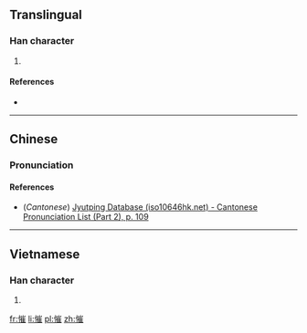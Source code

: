==Translingual==

===Han character===
{{Han char|rn=61|rad=心|as=11|sn=14|four=92014|canj=心山人土 (PUOG), X心山人土 (XPUOG)|ids=⿰忄崔}}

# {{defn|Han|sort=心11}}

====References====
* {{Han ref|kx=0399.010|dkj=11098|dj=0738.070|hdz=42346.050|uh=615B|ud=24923|bh=E1D0|bd=57808}}

----

==Chinese==
{{zh-forms}}

===Pronunciation===
{{zh-pron
|m=cuí
|c=ceoi4
|mc=y
|oc=y
|ma=
|cat=
}}

====References====
*(''Cantonese'') [http://www.iso10646hk.net/jp/document/download.jsp Jyutping Database (iso10646hk.net) - Cantonese Pronunciation List (Part 2), p. 109]

----

==Vietnamese==

===Han character===
{{vi-readings|rs=心11| hanviet = thôi}}

# {{defn|lang=vi|sort=心11}}

[[fr:慛]]
[[li:慛]]
[[pl:慛]]
[[zh:慛]]